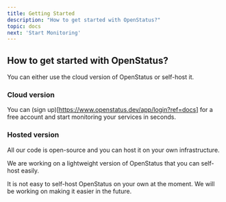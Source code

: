 ```yaml
---
title: Getting Started
description: "How to get started with OpenStatus?"
topic: docs
next: 'Start Monitoring'
---
```




## How to get started with OpenStatus?

You can either use the cloud version of OpenStatus or self-host it.


### Cloud version

You can (sign up)[https://www.openstatus.dev/app/login?ref=docs] for a free account and start monitoring your services in seconds.

### Hosted version

All our code is open-source and you can host it on your own infrastructure.

We are working on a lightweight version of OpenStatus that you can self-host easily.

<Aside>
    It is not easy to self-host OpenStatus on your own at the moment. We will be working on making it easier in the future.
</Aside>